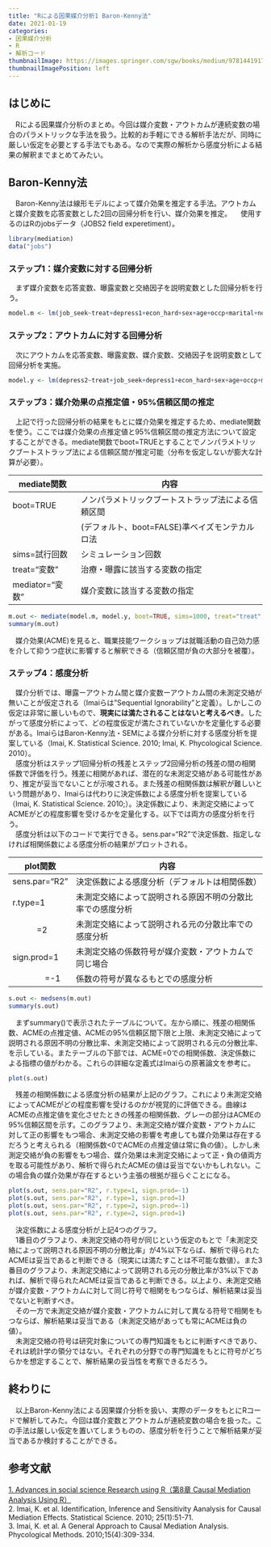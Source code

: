 ```yaml
---
title: "Rによる因果媒介分析1 Baron-Kenny法"
date: 2021-01-19
categories:
- 因果媒介分析
- R
- 解析コード
thumbnailImage: https://images.springer.com/sgw/books/medium/9781441917638.jpg
thumbnailImagePosition: left
---
```

## はじめに
　Rによる因果媒介分析のまとめ。今回は媒介変数・アウトカムが連続変数の場合のパラメトリックな手法を扱う。比較的お手軽にできる解析手法だが、同時に厳しい仮定を必要とする手法でもある。なので実際の解析から感度分析による結果の解釈までまとめてみたい。
  
## Baron-Kenny法
　Baron-Kenny法は線形モデルによって媒介効果を推定する手法。アウトカムと媒介変数を応答変数とした2回の回帰分析を行い、媒介効果を推定。
　使用するのはRのjobsデータ（JOBS2 field experetiment）。

```r
library(mediation)
data("jobs")

```

### ステップ1：媒介変数に対する回帰分析
　まず媒介変数を応答変数、曝露変数と交絡因子を説明変数とした回帰分析を行う。
```r
model.m <- lm(job_seek~treat+depress1+econ_hard+sex+age+occp+marital+nonwhite+educ+income, data=jobs)
```

### ステップ2：アウトカムに対する回帰分析
　次にアウトカムを応答変数、曝露変数、媒介変数、交絡因子を説明変数として回帰分析を実施。
```r
model.y <- lm(depress2~treat+job_seek+depress1+econ_hard+sex+age+occp+marital+nonwhite+educ+income, data=jobs)
```

### ステップ3：媒介効果の点推定値・95%信頼区間の推定
　上記で行った回帰分析の結果をもとに媒介効果を推定するため、mediate関数を使う。ここでは媒介効果の点推定値と95%信頼区間の推定方法について設定することができる。mediate関数でboot=TRUEとすることでノンパラメトリックブートストラップ法による信頼区間が推定可能（分布を仮定しないが膨大な計算が必要）。  
  
|mediate関数    |内容                                               |  
|---------------|---------------------------------------------------|  
|boot=TRUE      |ノンパラメトリックブートストラップ法による信頼区間 |   
|　　           |(デフォルト、boot=FALSE)準ベイズモンテカルロ法     |  
|sims=試行回数  |シミュレーション回数                               |  
|treat="変数"   |治療・曝露に該当する変数の指定                     |  
|mediator="変数"|媒介変数に該当する変数の指定                       |  
 
```r
m.out <- mediate(model.m, model.y, boot=TRUE, sims=1000, treat="treat", mediator="job_seek")
summary(m.out)
```

　媒介効果(ACME)を見ると、職業技能ワークショップは就職活動の自己効力感を介して抑うつ症状に影響すると解釈できる（信頼区間が負の大部分を被覆）。

### ステップ4：感度分析
　媒介分析では、曝露ーアウトカム間と媒介変数ーアウトカム間の未測定交絡が無いことが仮定される（Imaiらは"Sequential Ignorability"と定義）。しかしこの仮定は非常に厳しいもので、**現実には満たされることはないと考えるべき**。したがって感度分析によって、どの程度仮定が満たされていないかを定量化する必要がある。ImaiらはBaron-Kenny法・SEMによる媒介分析に対する感度分析を提案している（Imai, K. Statistical Science. 2010; Imai, K. Phycological Science. 2010）。    
　感度分析はステップ1回帰分析の残差とステップ2回帰分析の残差の間の相関係数で評価を行う。残差に相関があれば、潜在的な未測定交絡がある可能性があり、推定が妥当でないことが示唆される。また残差の相関係数は解釈が難しいという問題があり、Imaiらは代わりに決定係数による感度分析を提案している（Imai, K. Statistical Science. 2010;）。決定係数により、未測定交絡によってACMEがどの程度影響を受けるかを定量化する。以下では両方の感度分析を行う。    
　感度分析は以下のコードで実行できる。sens.par="R2"で決定係数、指定しなければ相関係数による感度分析の結果がプロットされる。  

|plot関数     |内容                                                      |  
|-------------|----------------------------------------------------------|  
|sens.par="R2"|決定係数による感度分析（デフォルトは相関係数）            |   
|r.type=1　　 |未測定交絡によって説明される原因不明の分散比率での感度分析|  
|　　　=2     |未測定交絡によって説明される元の分散比率での感度分析      |  
|sign.prod=1  |未測定交絡の係数符号が媒介変数・アウトカムで同じ場合      |  
|　　　　=-1  |係数の符号が異なるもとでの感度分析           　           |  

```r
s.out <- medsens(m.out)
summary(s.out)
```

　まずsummary()で表示されたテーブルについて。左から順に、残差の相関係数、ACMEの点推定値、ACMEの95%信頼区間下限と上限、未測定交絡によって説明される原因不明の分散比率、未測定交絡によって説明される元の分散比率、を示している。またテーブルの下部では、ACME=0での相関係数、決定係数による指標の値がわかる。これらの詳細な定義式はImaiらの原著論文を参考に。
  
```r
plot(s.out)
```

　残差の相関係数による感度分析の結果が上記のグラフ。これにより未測定交絡によってACMEがどの程度影響を受けるのかが視覚的に評価できる。曲線はACMEの点推定値を変化させたときの残差の相関係数、グレーの部分はACMEの95%信頼区間を示す。このグラフより、未測定交絡が媒介変数・アウトカムに対して正の影響をもつ場合、未測定交絡の影響を考慮しても媒介効果は存在するだろうと考えられる（相関係数<0でACMEの点推定値は常に負の値）。しかし未測定交絡が負の影響をもつ場合、媒介効果は未測定交絡によって正・負の値両方を取る可能性があり、解析で得られたACMEの値は妥当でないかもしれない。この場合負の媒介効果が存在するという主張の根拠が揺らぐことになる。


```r
plot(s.out, sens.par="R2", r.type=1, sign.prod=-1)
plot(s.out, sens.par="R2", r.type=1, sign.prod=1)
plot(s.out, sens.par="R2", r.type=2, sign.prod=-1)
plot(s.out, sens.par="R2", r.type=2, sign.prod=1)
```

　決定係数による感度分析が上記4つのグラフ。  
　1番目のグラフより、未測定交絡の符号が同じという仮定のもとで「未測定交絡によって説明される原因不明の分散比率」が4%以下ならば、解析で得られたACMEは妥当であると判断できる（現実には満たすことは不可能な数値）。また3番目のグラフより、未測定交絡によって説明される元の分散比率が3%以下であれば、解析で得られたACMEは妥当であると判断できる。以上より、未測定交絡が媒介変数・アウトカムに対して同じ符号で相関をもつならば、解析結果は妥当でないと判断すべき。  
　その一方で未測定交絡が媒介変数・アウトカムに対して異なる符号で相関をもつならば、解析結果は妥当である（未測定交絡があっても常にACMEは負の値）。  
　未測定交絡の符号は研究対象についての専門知識をもとに判断すべきであり、それは統計学の領分ではない。それぞれの分野での専門知識をもとに符号がどちらかを想定することで、解析結果の妥当性を考察できるだろう。  
  
## 終わりに
　以上Baron-Kenny法による因果媒介分析を扱い、実際のデータをもとにRコードで解析してみた。今回は媒介変数とアウトカムが連続変数の場合を扱った。この手法は厳しい仮定を置いてしまうものの、感度分析を行うことで解析結果が妥当であるか検討することができる。  
    
    
## 参考文献
[1. Advances in social science Research using R（第8章 Causal Mediation Analysis Using R） ](https://www.springer.com/gp/book/9781441917638)  
2. Imai, K. et al. Identification, Inference and Sensitivity Aanalysis for Causal Mediation Effects. Statistical Science. 2010; 25(1):51-71.  
3. Imai, K. et al. A General Approach to Causal Mediation Analysis. Phycological Methods. 2010;15(4):309-334.


